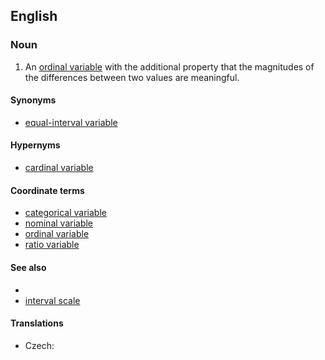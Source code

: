 ==English==
===Noun===
{{en-noun|head=[[interval]] [[variable]]}}

# {{context|statistics|lang=en}} An [[ordinal variable]] with the additional property that the magnitudes of the differences between two values are meaningful.
{{examples-right|examples=Absolute time:<br>10PM (today) > 8PM (today)<br>'''10PM (today) - 8PM (today) = 2 hours<br>8PM (today) + 2 hours = 10pm (today)'''<br>2PM + 10PM - ''not defined''<br>10PM / 8PM - ''not defined''<br>10PM * 8PM - ''not defined''<br>10PM * 2 hours - ''not defined''}}
====Synonyms====
*{{sense|variable with meaningful differences}} [[equal-interval variable]]

====Hypernyms====
* [[cardinal variable]]

====Coordinate terms====
* [[categorical variable]]
* [[nominal variable]]
* [[ordinal variable]]
* [[ratio variable]]

====See also====
* {{pedialite|Level of measurement}}
* [[interval scale]]

====Translations====
{{trans-top|variable}}
* Czech: {{t|cs|intervalová proměnná|f}}
{{trans-mid}}
{{trans-bottom}}